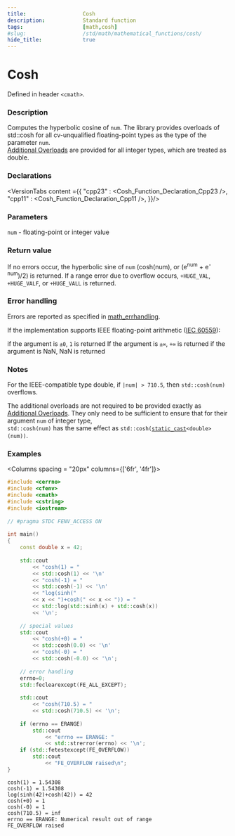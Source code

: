 ```yaml
---
title:                  Cosh
description:            Standard function
tags:                   [math,cosh]
#slug:                  /std/math/mathematical_functions/cosh/
hide_title:             true
---
```




# Cosh

Defined in header `<cmath>`.

### Description
Computes the hyperbolic cosine of <code>num</code>. 
<Since v='cpp23'>The library provides overloads of std::cosh for all cv-unqualified floating-point types as the type of the parameter <code>num</code>. </Since><br/>
<Since v='cpp11'><a href='#declarations'>Additional Overloads</a> are provided for all integer types, which are treated as <span class='col-lb'>double</span>.</Since>

### Declarations

<VersionTabs content ={{
    "cpp23" : <Cosh_Function_Declaration_Cpp23 />,
    "cpp11" : <Cosh_Function_Declaration_Cpp11 />,
}}/>

### Parameters

 <code>num</code> - floating-point or integer value

### Return value

If no errors occur, the hyperbolic sine of <code>num</code> (cosh(num), or (e<sup>num</sup> + e<sup>-num</sup>)/2) is returned.
If a range error due to overflow occurs,  `+HUGE_VAL`,` +HUGE_VALF`, or `+HUGE_VALL` is returned.

### Error handling

Errors are reported as specified in <a href='/docs/std/math/math_errhandling'>math_errhandling</a>.

If the implementation supports IEEE floating-point arithmetic (<a href='https://www.iso.org/standard/80985.html'>IEC 60559</a>):

if the argument is `±0`, `1` is returned
If the argument is `±∞`, `+∞` is returned
if the argument is NaN, NaN is returned

### Notes

For the IEEE-compatible type double, if `|num| > 710.5`, then `std::cosh(num)` overflows.

The additional overloads are not required to be provided exactly as <a href='#declarations'>Additional Overloads</a>. 
They only need to be sufficient to ensure that for their argument <code>num</code> of integer type, <br/>
`std::cosh(num)` has the same effect as <code>std::cosh(<a href='/docs/std/lang-support/static_cast'>static_cast</a>&lt;<span class='col-lb'>double</span>&gt;(num))</code>.

### Examples

<Columns spacing = "20px" columns={['6fr', '4fr']}>
<div>

```cpp
#include <cerrno>
#include <cfenv>
#include <cmath>
#include <cstring>
#include <iostream>
 
// #pragma STDC FENV_ACCESS ON
 
int main()
{
    const double x = 42;
 
    std::cout 
        << "cosh(1) = " 
        << std::cosh(1) << '\n'
        << "cosh(-1) = " 
        << std::cosh(-1) << '\n'
        << "log(sinh(" 
        << x << ")+cosh(" << x << ")) = "
        << std::log(std::sinh(x) + std::cosh(x)) 
        << '\n';
 
    // special values
    std::cout 
        << "cosh(+0) = " 
        << std::cosh(0.0) << '\n'
        << "cosh(-0) = " 
        << std::cosh(-0.0) << '\n';
 
    // error handling
    errno=0;
    std::feclearexcept(FE_ALL_EXCEPT);
 
    std::cout 
        << "cosh(710.5) = " 
        << std::cosh(710.5) << '\n';
 
    if (errno == ERANGE)
        std::cout 
            << "errno == ERANGE: " 
            << std::strerror(errno) << '\n';
    if (std::fetestexcept(FE_OVERFLOW))
        std::cout 
            << "FE_OVERFLOW raised\n";
}

```

</div><div>

```plaintext title="Possible Result"
cosh(1) = 1.54308
cosh(-1) = 1.54308
log(sinh(42)+cosh(42)) = 42
cosh(+0) = 1
cosh(-0) = 1
cosh(710.5) = inf
errno == ERANGE: Numerical result out of range
FE_OVERFLOW raised
```

</div>
</Columns>